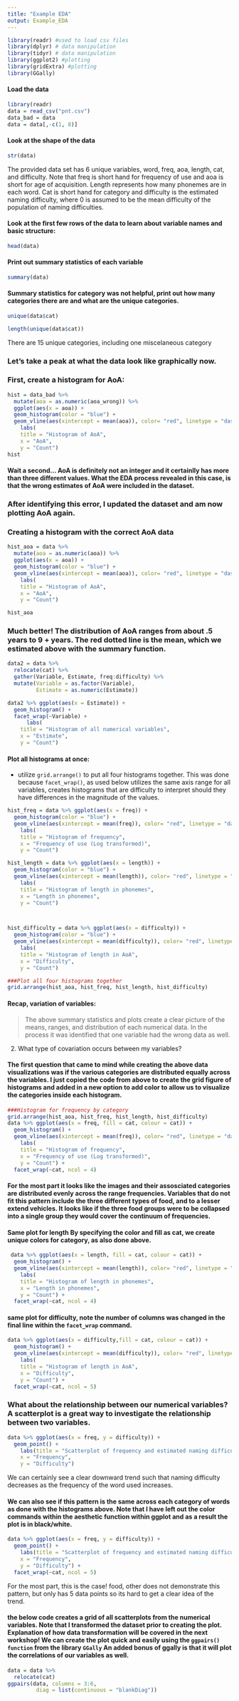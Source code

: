 ```yaml
---
title: "Example EDA"
output: Example_EDA
---
```


```r
library(readr) #used to load csv files
library(dplyr) # data manipulation
library(tidyr) # data manipulation
library(ggplot2) #plotting
library(gridExtra) #plotting
library(GGally)
```


#### Load the data
```r
library(readr)
data = read_csv("pnt.csv")
data_bad = data
data = data[,-c(1, 8)]
```
#### Look at the shape of the data
```r
str(data)
```
The provided data set has 6 unique variables, word, freq, aoa, length, cat, and difficulty. Note that freq is short hand for frequency of use and aoa is short for age of acquisition. Length represents how many phonemes are in each word. Cat is short hand for category and difficulty is the estimated naming difficulty, where 0 is assumed to be the mean difficulty of the population of naming difficulties.

#### Look at the first few rows of the data to learn about variable names and basic structure:

```r
head(data)
```

#### Print out summary statistics of each variable
```r
summary(data)
```

#### Summary statistics for category was not helpful, print out how many categories there are and what are the unique categories.

```r
unique(data$cat)
```
```r
length(unique(data$cat))
```

There are 15 unique categories, including one miscelaneous category

### Let's take a peak at what the data look like graphically now.

### First, create a histogram for AoA:
```r
hist = data_bad %>%
  mutate(aoa = as.numeric(aoa_wrong)) %>%
  ggplot(aes(x = aoa)) +
  geom_histogram(color = "blue") +
  geom_vline(aes(xintercept = mean(aoa)), color= "red", linetype = "dashed", size = .5) +
    labs(
    title = "Histogram of AoA",
    x = "AoA",
    y = "Count")
hist
```

#### Wait a second... AoA is definitely not an integer and it certainlly has more than three different values.  What the EDA process revealed in this case, is that the wrong estimates of AoA were included in the dataset.

### After identifying this error, I updated the dataset and am now plotting AoA again. 
### Creating a histogram with the correct AoA data
```r
hist_aoa = data %>%
  mutate(aoa = as.numeric(aoa)) %>%
  ggplot(aes(x = aoa)) +
  geom_histogram(color = "blue") +
  geom_vline(aes(xintercept = mean(aoa)), color= "red", linetype = "dashed", size = .5) +
    labs(
    title = "Histogram of AoA",
    x = "AoA",
    y = "Count")

hist_aoa
```
### Much better! The distribution of AoA ranges from about .5 years to 9 + years. The red dotted line is the mean, which we estimated above with the summary function.


```r
data2 = data %>%
  relocate(cat) %>%
  gather(Variable, Estimate, freq:difficulty) %>%
  mutate(Variable = as.factor(Variable),
         Estimate = as.numeric(Estimate))

data2 %>% ggplot(aes(x = Estimate)) +
  geom_histogram() +
  facet_wrap(~Variable) +
      labs(
    title = "Histogram of all numerical variables",
    x = "Estimate",
    y = "Count")
```

#### Plot all histograms at once:
- utilize ```grid.arrange()``` to put all four histograms together. This was done because ```facet_wrap()```, as used below utilizes the same axis range for all variables, creates histograms that are difficulty to interpret should they have differences in the magnitude of the values.
```r
hist_freq = data %>% ggplot(aes(x = freq)) +
  geom_histogram(color = "blue") +
  geom_vline(aes(xintercept = mean(freq)), color= "red", linetype = "dashed", size = .5) +
    labs(
    title = "Histogram of frequency",
    x = "Frequency of use (Log transformed)",
    y = "Count")

hist_length = data %>% ggplot(aes(x = length)) +
  geom_histogram(color = "blue") +
  geom_vline(aes(xintercept = mean(length)), color= "red", linetype = "dashed", size = .5) +
    labs(
    title = "Histogram of length in phonemes",
    x = "Length in phonemes",
    y = "Count")



hist_difficulty = data %>% ggplot(aes(x = difficulty)) +
  geom_histogram(color = "blue") +
  geom_vline(aes(xintercept = mean(difficulty)), color= "red", linetype = "dashed", size = .5) +
    labs(
    title = "Histogram of length in AoA",
    x = "Difficulty", 
    y = "Count")

###Plot all four histograms together
grid.arrange(hist_aoa, hist_freq, hist_length, hist_difficulty)

```

#### Recap, variation of variables:
> The above summary statistics and plots create a clear picture of the means, ranges, and distribution of each numerical data. In the process it was identified that one variable had the wrong data as well.

2. What type of covariation occurs between my variables?

#### The first question that came to mind while creating the above data visualizations was if the various categories are distributed equally across the variables. I just copied the code from above to create the grid figure of histograms and added in a new option to add color to allow us to visualize the categories inside each histogram. 


```r
###Histogram for frequency by category
grid.arrange(hist_aoa, hist_freq, hist_length, hist_difficulty)
data %>% ggplot(aes(x = freq, fill = cat, colour = cat)) +
  geom_histogram() +
  geom_vline(aes(xintercept = mean(freq)), color= "red", linetype = "dashed", size = .5) +
    labs(
    title = "Histogram of frequency",
    x = "Frequency of use (Log transformed)",
    y = "Count") +
  facet_wrap(~cat, ncol = 4)
```
#### For the most part it looks like the images and their assosciated categories are distributed evenly across the range frequencies. Variables that do not fit this pattern include the three different types of food, and to a lesser extend vehicles. It looks like if the three food groups were to be collapsed into a single group they would cover the continuum of frequencies. 


#### Same plot for length By specifying the color and fill as cat, we create unique colors for category, as also done above. 

```r
 data %>% ggplot(aes(x = length, fill = cat, colour = cat)) +
  geom_histogram() +
  geom_vline(aes(xintercept = mean(length)), color= "red", linetype = "dashed", size = .5) +
    labs(
    title = "Histogram of length in phonemes",
    x = "Length in phonemes",
    y = "Count") +
  facet_wrap(~cat, ncol = 4)
```
#### same plot for difficulty, note the number of columns was changed in the final line within the ```facet_wrap``` command. 

```r
data %>% ggplot(aes(x = difficulty,fill = cat, colour = cat)) +
  geom_histogram() +
  geom_vline(aes(xintercept = mean(difficulty)), color= "red", linetype = "dashed", size = .5) +
    labs(
    title = "Histogram of length in AoA",
    x = "Difficulty", 
    y = "Count") +
  facet_wrap(~cat, ncol = 5)
```


### What about the relationship between our numerical variables?  A scatterplot is a great way to investigate the relationship between two variables. 

```r
data %>% ggplot(aes(x = freq, y = difficulty)) +
  geom_point() +
    labs(title = "Scatterplot of frequency and estimated naming difficulty",
    x = "Frequency", 
    y = "Difficulty")
```
We can certainly see a clear downward trend such that naming difficulty decreases as the frequency of the word used increases.

#### We can also see if this pattern is the same across each category of words as done with the histograms above. Note that I have left out the color commands within the aesthetic function within ggplot and as a result the plot is in black/white. 

```r
data %>% ggplot(aes(x = freq, y = difficulty)) +
  geom_point() +
    labs(title = "Scatterplot of frequency and estimated naming difficulty",
    x = "Frequency", 
    y = "Difficulty") +
  facet_wrap(~cat, ncol = 5)
```
For the most part, this is the case! food, other does not demonstrate this pattern, but only has 5 data points so its hard to get a clear idea of the trend. 

#### the below code creates a grid of all scatterplots from the numerical variables. Note that I transformed the dataset prior to creating the plot. Explanation of how data transformation will be covered in the next workshop! We can create the plot quick and easily using the ```ggpairs() function``` from the library ```GGally``` An added bonus of ggally is that it will plot the correlations of our variables as well. 


```r
data = data %>%
  relocate(cat)
ggpairs(data, columns = 3:6,
         diag = list(continuous = "blankDiag"))
```
